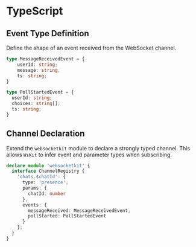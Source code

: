 # TypeScript

## Event Type Definition

Define the shape of an event received from the WebSocket channel.

```ts
type MessageReceivedEvent = {
    userId: string;
    message: string,
    ts: string;
}

type PollStartedEvent = {
  userId: string;
  choices: string[];
  ts: string;
}
```

## Channel Declaration

Extend the `websocketkit` module to declare a strongly typed channel.
This allows `WsKit` to infer event and parameter types when subscribing.

```ts
declare module 'websocketkit' {
  interface ChannelRegistry {
    'chats.$chatId': {
      type: 'presence';
      params: {
        chatId: number
      },
      events: {
        messageReceived: MessageReceivedEvent,
        pollStarted: PollStartedEvent
      }
    };
  }
}
```